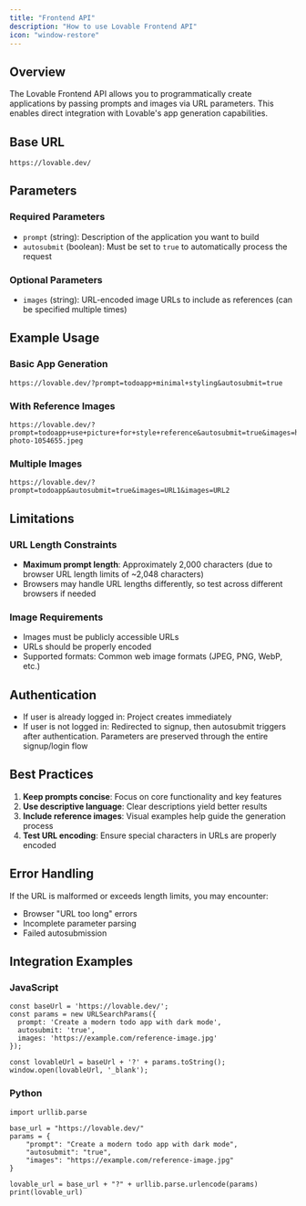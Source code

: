 ```yaml
---
title: "Frontend API"
description: "How to use Lovable Frontend API"
icon: "window-restore"
---
```


## Overview

The Lovable Frontend API allows you to programmatically create applications by passing prompts and images via URL parameters. This enables direct integration with Lovable's app generation capabilities.

## Base URL

```
https://lovable.dev/
```

## Parameters

### Required Parameters

- `prompt` (string): Description of the application you want to build
- `autosubmit` (boolean): Must be set to `true` to automatically process the request

### Optional Parameters

- `images` (string): URL-encoded image URLs to include as references (can be specified multiple times)

## Example Usage

### Basic App Generation

```
https://lovable.dev/?prompt=todoapp+minimal+styling&autosubmit=true
```

### With Reference Images

```filename
https://lovable.dev/?prompt=todoapp+use+picture+for+style+reference&autosubmit=true&images=https://images.pexels.com/photos/1054655/pexels-photo-1054655.jpeg
```

### Multiple Images

```
https://lovable.dev/?prompt=todoapp&autosubmit=true&images=URL1&images=URL2
```

## Limitations

### URL Length Constraints

- **Maximum prompt length**: Approximately 2,000 characters (due to browser URL length limits of ~2,048 characters)
- Browsers may handle URL lengths differently, so test across different browsers if needed

### Image Requirements

- Images must be publicly accessible URLs
- URLs should be properly encoded
- Supported formats: Common web image formats (JPEG, PNG, WebP, etc.)

## Authentication

- If user is already logged in: Project creates immediately
- If user is not logged in: Redirected to signup, then autosubmit triggers after authentication. Parameters are preserved through the entire signup/login flow

## Best Practices

1. **Keep prompts concise**: Focus on core functionality and key features
2. **Use descriptive language**: Clear descriptions yield better results
3. **Include reference images**: Visual examples help guide the generation process
4. **Test URL encoding**: Ensure special characters in URLs are properly encoded

## Error Handling

If the URL is malformed or exceeds length limits, you may encounter:

- Browser "URL too long" errors
- Incomplete parameter parsing
- Failed autosubmission

## Integration Examples

### JavaScript

```
const baseUrl = 'https://lovable.dev/';
const params = new URLSearchParams({
  prompt: 'Create a modern todo app with dark mode',
  autosubmit: 'true',
  images: 'https://example.com/reference-image.jpg'
});

const lovableUrl = baseUrl + '?' + params.toString();
window.open(lovableUrl, '_blank');
```

### Python

```
import urllib.parse

base_url = "https://lovable.dev/"
params = {
    "prompt": "Create a modern todo app with dark mode",
    "autosubmit": "true",
    "images": "https://example.com/reference-image.jpg"
}

lovable_url = base_url + "?" + urllib.parse.urlencode(params)
print(lovable_url)
```